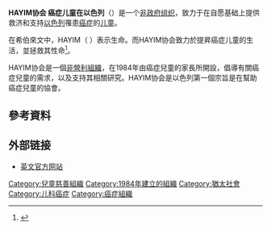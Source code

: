 '''HAYIM协会 癌症儿童在以色列'''（{{lang-he|עמותת חיים}}）是一个[[非政府组织|非政府组织]]，致力于在自愿基础上提供救济和支持[[以色列|以色列]]罹患[[癌症|癌症]]的[[儿童|儿童]]。

在希伯來文中，HAYIM（{{lang|he|חַיִּים}} {{IPAc-en|x|ɑː|iː|m}}）表示生命。而HAYIM协会致力於提昇癌症儿童的生活，並拯救其性命<ref>{{Cite web |url=http://www.behindthename.com/name/chayyim |title=Behind The Name |accessdate=2013-11-03 |archive-date=2020-08-12 |archive-url=https://web.archive.org/web/20200812153735/https://www.behindthename.com/name/chayyim |dead-url=no }}</ref>。

HAYIM协会是一個[[非營利組織|非營利組織]]，在1984年由癌症兒童的家長所開設，倡導有關癌症兒童的需求，以及支持其相關研究。HAYIM协会是以色列第一個宗旨是在幫助癌症兒童的協會。

==參考資料==
{{reflist}}

== 外部链接 ==
* [http://www.hayim.org/ 英文官方网站] {{Wayback|url=http://www.hayim.org/ |date=20210116193525 }}

{{Org-stub}}

[[Category:兒童慈善組織|Category:兒童慈善組織]]
[[Category:1984年建立的組織|Category:1984年建立的組織]]
[[Category:猶太社會|Category:猶太社會]]
[[Category:儿科癌症|Category:儿科癌症]]
[[Category:癌症組織|Category:癌症組織]]